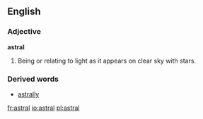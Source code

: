 ==English==

===Adjective===
'''astral'''
# Being or relating to light as it appears on clear sky with stars. 
{{seeCites}}

===Derived words===
*[[astrally]]

[[fr:astral]]
[[io:astral]]
[[pl:astral]]